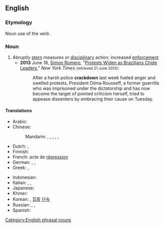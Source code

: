 {{also|crack down}}
==English==

===Etymology===
Noun use of the verb {{m|en|crack down}}.

===Noun===
{{en-noun|~}}

# Abruptly [[stern]] measures or [[disciplinary]] action; increased [[enforcement]]
#* '''2013''' June 18, [[w:Simon Romero|Simon Romero]], "[http://www.nytimes.com/2013/06/19/world/americas/brazilian-leaders-brace-for-more-protests.html Protests Widen as Brazilians Chide Leaders]," ''New York Times'' <small>(retrieved 21 June 2013)</small>:
#*: After a harsh police '''crackdown''' last week fueled anger and swelled protests, President Dilma Rousseff, a former guerrilla who was imprisoned under the dictatorship and has now become the target of pointed criticism herself, tried to appease dissenters by embracing their cause on Tuesday.

====Translations====
{{trans-top|increased enforcement}}
* Arabic: {{t|ar|قَمْع|m}}
* Chinese:
*: Mandarin: {{t+|cmn|鎮壓|sc=Hani}}, {{t+|cmn|镇压|tr=zhènyā|sc=Hani}}, {{t+|cmn|痛擊|sc=Hani}}, {{t+|cmn|痛击|tr=tòngjī|sc=Hani}}, {{t+|cmn|彈壓|sc=Hani}}, {{t+|cmn|弹压|tr=tányā|sc=Hani}}
* Dutch: {{t+|nl|repressie|f}}, {{t+|nl|onderdrukking|f}}
* Finnish: {{t+|fi|kurinpalautus}}
* French: acte de [[répression]]
* German: {{t|de|hartes Durchgreifen|n}}, {{t|de|scharfes Vorgehen|n}}, {{t+|de|Razzia|f}}
* Greek: {{t+|el|καταστολή|f}}, {{t+|el|πάταξη|f}}
{{trans-mid}}
* Indonesian: {{t|id|penggrebekan}}
* Italian: {{t|it|giro di vite}}, {{t|it|misura restrittiva}}, {{t+|it|repressione|f}}
* Japanese: {{t+|ja|弾圧|tr=だんあつ, dan'atsu|sc=Jpan}}
* Khmer: {{t-needed|km}}
* Korean: {{t+|ko|단속}}, [[집중]] [[단속]]
* Russian: {{qualifier|requires an object in genitive}} {{t+|ru|подавле́ние|n}}, {{t+|ru|разго́н|m}}, {{t|ru|примене́ние суро́вых мер|n}}
* Spanish: {{t+|es|represión}}
{{trans-bottom}}
[[Category:English phrasal nouns]]